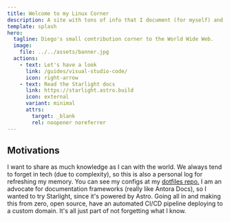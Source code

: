 ```yaml
---
title: Welcome to my Linux Corner
description: A site with tons of info that I document (for myself) and for the world to see.
template: splash
hero:
  tagline: Diego's small contribution corner to the World Wide Web.
  image:
    file: ../../assets/banner.jpg
  actions:
    - text: Let's have a look
      link: /guides/visual-studio-code/
      icon: right-arrow
    - text: Read the Starlight docs
      link: https://starlight.astro.build
      icon: external
      variant: minimal
      attrs:
        target: _blank
        rel: noopener noreferrer
---
```



## Motivations

<CardGrid stagger>
	<Card title="Share the knowledge" icon="open-book">
		I want to share as much knowledge as I can with the world.
	</Card>
	<Card title="Document my journey" icon="puzzle">
		We always tend to forget in tech (due to complexity), so this is also a personal log for refreshing my memory. You can see 
    my configs at my <a href="https://github.com/diegowrhasta/dotfiles?tab=readme-ov-file" target="_blank">dotfiles repo.</a>
	</Card>
	<Card title="Have fun exploring" icon="starlight">
		I am an advocate for documentation frameworks (really like Antora Docs), so I wanted to try Starlight, since it's powered by Astro.
	</Card>
	<Card title="Keep my skills sharp" icon="seti:css">
		Going all in and making this from zero, open source, have an automated CI/CD pipeline deploying to a custom domain. It's all just part of not forgetting what I know.
	</Card>
</CardGrid>
